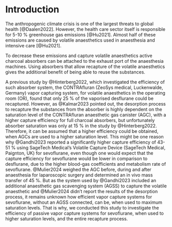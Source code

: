 # Introduction

The anthropogenic climate crisis is one of the largest threats to global health [@Daalen2022].
However, the health care sector itself is responsible for 5-10 % greenhouse gas emissions [@Hu2021].
Almost half of these emissions are caused by volatile anaesthetics used in anaesthesia and intensive care [@Hu2021].

To decrease these emissions and capture volatile anaesthetics active charcoal absorbers can be attached to the exhaust port of the anaesthesia machines.
Using absorbers that allow recapture of the volatile anaesthetics gives the
additional benefit of being able to reuse the substances.

A previous study by @Hinterberg2022, which investigated the efficiency of such absorber system, the CONTRAfluran (ZeoSys medical, Luckenwalde, Germany) vapor capturing system, for volatile anaesthetics in the operating room (OR), found that only 25 % of the vaporised desflurane could be recaptured.
However, as @Kalmar2023 pointed out, the desorption process to recapture the substances from the absorber is highly dependent on the saturation level of the CONTRAfluran anaesthetic gas canister (AGC), with a higher capture efficiency for full charcoal absorbers, but unfortunately absorber saturation was only at 15 % in the study by @Hinterberg2022.
Therefore, it can be assumed that a higher efficiency could be obtained, when AGCs are used to a higher saturation level.
This might be one reason why @Gandhi2023 reported a significantly higher capture efficiency of 43-51 % using SageTech Medical's Volatile Capture Device (SageTech Medical, Paignton, UK) for sevoflurane, even though one would expect that the capture efficiency for sevoflurane would be lower in comparison to desflurane, due to the higher blood-gas coefficients and metabolism rate of sevoflurane.
@Mulier2024 weighed the AGC before, during and after anaesthesia for
laparoscopic surgery and determined an in vivo mass transfer of 45 %.
But as the system used by @Gandhi2023 included an additional anaesthetic gas scavenging system (AGSS) to capture the volatile anaesthetic and @Mulier2024 didn't report the results of the desorption process, it remains unknown how efficient vapor capture systems for sevoflurane, without an AGSS connected, can be, when used to maximum saturation levels.
That is why, we conducted this study to investigate the efficiency of passive vapor capture systems for sevoflurane, when used to higher saturation levels,
and the entire recapture process.
